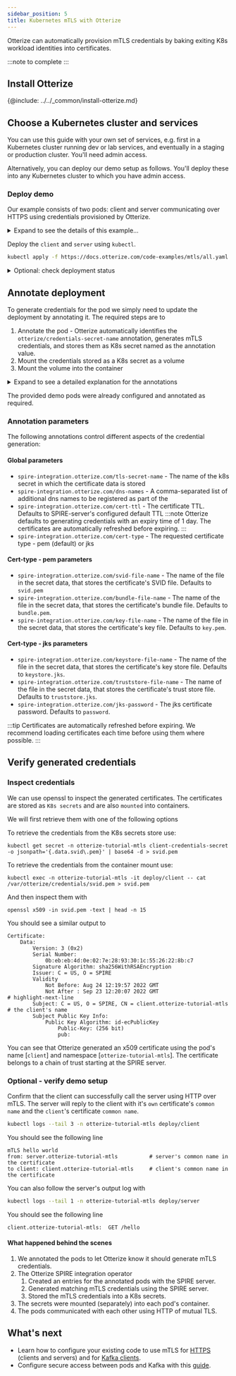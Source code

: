 ```yaml
---
sidebar_position: 5
title: Kubernetes mTLS with Otterize
---
```


Otterize can automatically provision mTLS credentials by baking exiting K8s workload identities into certificates.

:::note to complete
:::

## Install Otterize
{@include: ../../_common/install-otterize.md}

## Choose a Kubernetes cluster and services

You can use this guide with your own set of services, e.g. first in a Kubernetes cluster running dev or lab services,
and eventually in a staging or production cluster. You'll need admin access.

Alternatively, you can deploy our demo setup as follows. You'll deploy these into any Kubernetes cluster to which you have admin access.

### Deploy demo

Our example consists of two pods: client and server communicating over HTTPS using credentials
provisioned by Otterize.

<details>
<summary>Expand to see the details of this example...</summary>
<Tabs>

<TabItem value="namespace.yaml" label="namespace.yaml" default>

   ```yaml
   {@include: ../../../../static/code-examples/kafka-mtls/namespace.yaml}
   ```

</TabItem>

<TabItem value="client-deployment.yaml" label="client-deployment.yaml">

   ```yaml
  {@include: ../../../../static/code-examples/kafka-mtls/client-deployment.yaml}
  ```

</TabItem>

<TabItem value="client-configmap.yaml" label="client-configmap.yaml">

   ```yaml
  {@include: ../../../../static/code-examples/kafka-mtls/client-configmap.yaml}
  ```

</TabItem>
<TabItem value="client.js" label="client.js" default>

   ```js
   const fs = require('fs');
const https = require('https');

const options = {
    hostname: 'server.otterize-tutorial-mtls',
    port: 443,
    path: '/hello',
    method: 'GET',
    cert: fs.readFileSync('/var/otterize/credentials/svid.pem'),
    key: fs.readFileSync('/var/otterize/credentials/key.pem'),
    ca: fs.readFileSync('/var/otterize/credentials/bundle.pem')
}

const req = https.request(
    options,
    res => {
        res.on('data', function (data) {
            console.log(data.toString())
        });
    }
);

req.end();
   ```

</TabItem>
<TabItem value="server.js" label="server.js" default>

   ```js
const https = require(`https`);
const fs = require(`fs`);

const options = {
  key: fs.readFileSync('/var/otterize/credentials/key.pem'),
  cert: fs.readFileSync('/var/otterize/credentials/svid.pem'),
  ca: fs.readFileSync('/var/otterize/credentials/bundle.pem'),
  requestCert: true
};

https.createServer(
    options,
    (req, res) => {
        const peerCert = req.connection.getPeerCertificate();
        const ownCert = req.connection.getCertificate();
        console.log("Received request:");
        console.log(peerCert.subject.CN + ":\t" + req.method + " " + req.url);
        if (req.url === '/hello') {
            res.writeHead(200);
            res.end('mTLS hello world\nfrom: ' + ownCert.subject.CN + '\nto client: ' + peerCert.subject.CN);
        } else {
            res.end();
        }
    }).listen(443);
   ```

</TabItem>
</Tabs>
</details>



Deploy the `client` and `server` using `kubectl`.
   ```bash
   kubectl apply -f https://docs.otterize.com/code-examples/mtls/all.yaml
   ```

<details>
<summary>Optional: check deployment status</summary>

```bash
kubectl get pods -n otterize-tutorial-mtls
```
You should see
```
NAME                      READY   STATUS    RESTARTS   AGE
client-5689997b5c-grlnt   1/1     Running   0          35s
server-6698c58cbc-v9n9b   1/1     Running   0          34s
```
</details>

## Annotate deployment
To generate credentials for the pod we simply need to update the deployment by annotating it.
The required steps are to
1. Annotate the pod - Otterize automatically identifies the `otterize/credentials-secret-name` annotation, generates
mTLS credentials, and stores them as K8s secret named as the annotation value.
2. Mount the credentials stored as a K8s secret as a volume
3. Mount the volume into the container

<details>
<summary>Expand to see a detailed explanation for the annotations</summary>

```yaml
spec:
  template:
    metadata:
      ...
      annotations:
        # highlight-next-line
        otterize/credentials-secret-name: client-credentials-secret       # 1 Generate credentials
    spec:
      volumes:
        # highlight-start
        - name: otterize-credentials
          secret:
            secretName: client-credentials-secret                         # 2 Mount credentials as a volume
            # highlight-end
      containers:
        - name: client
        ...
        volumeMounts:
          # highlight-start
          - name: otterize-credentials
            mountPath: /var/otterize/credentials                          # 3 Mount volume into container
            readOnly: true
            # highlight-end
```
</details>

The provided demo pods were already configured and annotated as required.

### Annotation parameters
The following annotations control different aspects of the credential generation:

#### Global parameters
- `spire-integration.otterize.com/tls-secret-name`  - The name of the k8s secret in which the certificate data is stored
- `spire-integration.otterize.com/dns-names` - A comma-separated list of additional dns names to be registered as part of the
- `spire-integration.otterize.com/cert-ttl` - The certificate TTL. Defaults to SPIRE-server's configured default TTL
:::note
Otterize defaults to generating credentials with an expiry time of 1 day. The certificates are automatically refreshed before expiring.
:::
- `spire-integration.otterize.com/cert-type` - The requested certificate type - pem (default) or jks

#### Cert-type - pem parameters
- `spire-integration.otterize.com/svid-file-name` - The name of the file in the secret data, that stores the certificate's SVID file. Defaults to `svid.pem`
- `spire-integration.otterize.com/bundle-file-name` - The name of the file in the secret data, that stores the certificate's bundle file. Defaults to `bundle.pem`.
- `spire-integration.otterize.com/key-file-name` - The name of the file in the secret data, that stores the certificate's key file. Defaults to `key.pem`.

#### Cert-type - jks parameters
- `spire-integration.otterize.com/keystore-file-name` - The name of the file in the secret data, that stores the certificate's key store file. Defaults to `keystore.jks`.
- `spire-integration.otterize.com/truststore-file-name` - The name of the file in the secret data, that stores the certificate's trust store file. Defaults to `truststore.jks`.
- `spire-integration.otterize.com/jks-password` - The jks certificate password. Defaults to `password`.

:::tip
Certificates are automatically refreshed before expiring. We recommend loading certificates each time before using them where possible.
:::

## Verify generated credentials

### Inspect credentials

We can use openssl to inspect the generated certificates. The certificates are stored as `K8s secrets` and are also
`mounted` into containers.

We will first retrieve them with one of the following options

   <Tabs>
     <TabItem value="secret-direct" label="K8s secret" default>
   To retrieve the credentials from the K8s secrets store use:

   ```shell
   kubectl get secret -n otterize-tutorial-mtls client-credentials-secret -o jsonpath='{.data.svid\.pem}' | base64 -d > svid.pem
   ```
   </TabItem>
   <TabItem value="secret-pod" label="K8s pod mount" default>
   To retrieve the credentials from the container mount use:

   ```shell
   kubectl exec -n otterize-tutorial-mtls -it deploy/client -- cat /var/otterize/credentials/svid.pem > svid.pem
   ```

   </TabItem>
   </Tabs>

And then inspect them with

   ```shell
   openssl x509 -in svid.pem -text | head -n 15
   ```
   You should see a similar output to
   ```x509
   Certificate:
       Data:
           Version: 3 (0x2)
           Serial Number:
               0b:eb:eb:4d:0e:02:7e:28:93:30:1c:55:26:22:8b:c7
           Signature Algorithm: sha256WithRSAEncryption
           Issuer: C = US, O = SPIRE
           Validity
               Not Before: Aug 24 12:19:57 2022 GMT
               Not After : Sep 23 12:20:07 2022 GMT
   # highlight-next-line
           Subject: C = US, O = SPIRE, CN = client.otterize-tutorial-mtls       # the client's name
           Subject Public Key Info:
               Public Key Algorithm: id-ecPublicKey
                   Public-Key: (256 bit)
                   pub:
   ```

You can see that Otterize generated an x509 certificate using the pod's name [`client`] and namespace [`otterize-tutorial-mtls`].
   The certificate belongs to a chain of trust starting at the SPIRE server.


### Optional - verify demo setup

Confirm that the client can successfully call the server using HTTP over mTLS. The server will reply to the client
   with it's `own` certificate's `common name` and the `client`'s certificate `common name`.

   ```bash
   kubectl logs --tail 3 -n otterize-tutorial-mtls deploy/client
   ```

   You should see the following line

   ```shell
   mTLS hello world
   from: server.otterize-tutorial-mtls          # server's common name in the certificate
   to client: client.otterize-tutorial-mtls     # client's common name in the certificate
   ```
You can also follow the server's output log with
   ```bash
   kubectl logs --tail 1 -n otterize-tutorial-mtls deploy/server
   ```

   You should see the following line

   ```shell
   client.otterize-tutorial-mtls:  GET /hello
   ```


#### What happened behind the scenes

1. We annotated the pods to let Otterize know it should generate mTLS credentials.
2. The Otterize SPIRE integration operator
    1. Created an entries for the annotated pods with the SPIRE server.
    2. Generated matching mTLS credentials using the SPIRE server.
    3. Stored the mTLS credentials into a K8s secrets.
3. The secrets were mounted (separately) into each pod's container.
4. The pods communicated with each other using HTTP of mutual TLS.

## What's next

- Learn how to configure your existing code to use mTLS for [HTTPS](/documentation/service-identities/using-credentials/#http)
(clients and servers) and for [Kafka clients](/documentation/service-identities/using-credentials/#kafka).
- Configure secure access between pods and Kafka with this [guide](/documentation/guides/ibac-for-k8s-kafka/).